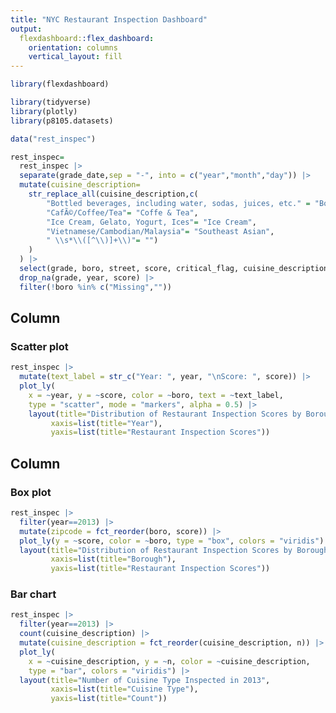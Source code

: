 ```yaml
---
title: "NYC Restaurant Inspection Dashboard"
output: 
  flexdashboard::flex_dashboard:
    orientation: columns
    vertical_layout: fill
---
```


```r
library(flexdashboard)

library(tidyverse)
library(plotly)
library(p8105.datasets)

data("rest_inspec")

rest_inspec=
  rest_inspec |> 
  separate(grade_date,sep = "-", into = c("year","month","day")) |> 
  mutate(cuisine_description=
    str_replace_all(cuisine_description,c(
      	"Bottled beverages, including water, sodas, juices, etc." = "Bottled beverages",
      	"CafÃ©/Coffee/Tea"= "Coffe & Tea",
      	"Ice Cream, Gelato, Yogurt, Ices"= "Ice Cream",
      	"Vietnamese/Cambodian/Malaysia"= "Southeast Asian",
      	" \\s*\\([^\\)]+\\)"= "")
    )
  ) |> 
  select(grade, boro, street, score, critical_flag, cuisine_description, year, month ) |> 
  drop_na(grade, year, score) |> 
  filter(!boro %in% c("Missing",""))
```

Column {data-width=500}
-----------------------------------------------------------------------

### Scatter plot

```r
rest_inspec |> 
  mutate(text_label = str_c("Year: ", year, "\nScore: ", score)) |> 
  plot_ly(
    x = ~year, y = ~score, color = ~boro, text = ~text_label, 
    type = "scatter", mode = "markers", alpha = 0.5) |> 
    layout(title="Distribution of Restaurant Inspection Scores by Borough across years",
         xaxis=list(title="Year"),
         yaxis=list(title="Restaurant Inspection Scores"))
```

Column {data-width=500}
-----------------------------------------------------------------------

### Box plot

```r
rest_inspec |> 
  filter(year==2013) |> 
  mutate(zipcode = fct_reorder(boro, score)) |> 
  plot_ly(y = ~score, color = ~boro, type = "box", colors = "viridis") |> 
  layout(title="Distribution of Restaurant Inspection Scores by Borough in 2013",
         xaxis=list(title="Borough"),
         yaxis=list(title="Restaurant Inspection Scores"))
```

### Bar chart

```r
rest_inspec |> 
  filter(year==2013) |> 
  count(cuisine_description) |> 
  mutate(cuisine_description = fct_reorder(cuisine_description, n)) |> 
  plot_ly(
    x = ~cuisine_description, y = ~n, color = ~cuisine_description,
    type = "bar", colors = "viridis") |> 
  layout(title="Number of Cuisine Type Inspected in 2013",
         xaxis=list(title="Cuisine Type"),
         yaxis=list(title="Count"))
```

